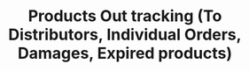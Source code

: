 ---
title: "Products Out tracking (To Distributors, Individual Orders, Damages, Expired products)"
description: "Description of your new file."
---